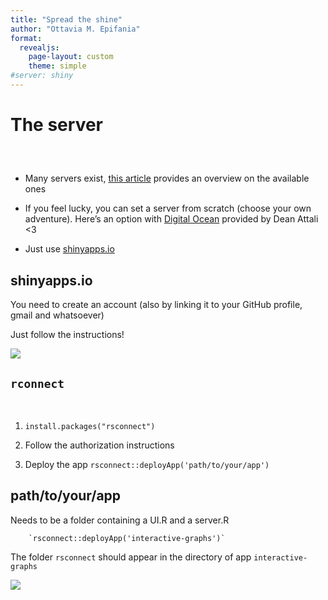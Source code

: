 ```yaml
---
title: "Spread the shine"
author: "Ottavia M. Epifania"
format: 
  revealjs: 
    page-layout: custom
    theme: simple
#server: shiny
---
```


# The server 

## 

<br>

- Many servers exist, [this article](https://shiny.posit.co/r/articles/share/shiny-server/) provides an overview on the available ones 

- If you feel lucky, you can set a server from scratch (choose your own adventure). Here's an option with [Digital Ocean](https://deanattali.com/2015/05/09/setup-rstudio-shiny-server-digital-ocean/) provided by Dean Attali <3

- Just use [shinyapps.io](https://www.shinyapps.io/)


## shinyapps.io 

You need to create an account (also by linking it to your GitHub profile, gmail and whatsoever)

Just follow the instructions!

![](www/shinyapps.png)


## `rconnect`

<br>


1. `install.packages("rsconnect")` 

2. Follow the authorization instructions 

3. Deploy the app `rsconnect::deployApp('path/to/your/app')`

## path/to/your/app

Needs to be a folder containing a UI.R and a server.R

        `rsconnect::deployApp('interactive-graphs')`

The folder `rsconnect` should appear in the directory of app `interactive-graphs`


![](www/deploy.png)
